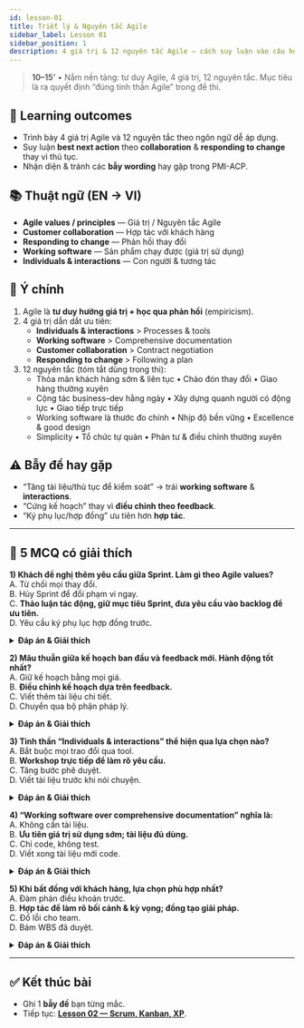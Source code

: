 ```yaml
---
id: lesson-01
title: Triết lý & Nguyên tắc Agile
sidebar_label: Lesson 01
sidebar_position: 1
description: 4 giá trị & 12 nguyên tắc Agile — cách suy luận vào câu hỏi PMI-ACP; mẹo chọn đáp án theo tư duy Agile.
---
```


> **10–15’** • Nắm nền tảng: tư duy Agile, 4 giá trị, 12 nguyên tắc. Mục tiêu là ra quyết định “đúng tinh thần Agile” trong đề thi.

## 🎯 Learning outcomes
- Trình bày 4 giá trị Agile và 12 nguyên tắc theo ngôn ngữ dễ áp dụng.
- Suy luận **best next action** theo **collaboration** & **responding to change** thay vì thủ tục.
- Nhận diện & tránh các **bẫy wording** hay gặp trong PMI-ACP.

## 📚 Thuật ngữ (EN → VI)
- **Agile values / principles** — Giá trị / Nguyên tắc Agile  
- **Customer collaboration** — Hợp tác với khách hàng  
- **Responding to change** — Phản hồi thay đổi  
- **Working software** — Sản phẩm chạy được (giá trị sử dụng)  
- **Individuals & interactions** — Con người & tương tác

## 🔑 Ý chính
1. Agile là **tư duy hướng giá trị + học qua phản hồi** (empiricism).
2. 4 giá trị dẫn dắt ưu tiên:
   - **Individuals & interactions** > Processes & tools  
   - **Working software** > Comprehensive documentation  
   - **Customer collaboration** > Contract negotiation  
   - **Responding to change** > Following a plan
3. 12 nguyên tắc (tóm tắt dùng trong thi):
   - Thỏa mãn khách hàng sớm & liên tục • Chào đón thay đổi • Giao hàng thường xuyên  
   - Cộng tác business–dev hằng ngày • Xây dựng quanh người có động lực • Giao tiếp trực tiếp  
   - Working software là thước đo chính • Nhịp độ bền vững • Excellence & good design  
   - Simplicity • Tổ chức tự quản • Phản tư & điều chỉnh thường xuyên

## ⚠️ Bẫy đề hay gặp
- “Tăng tài liệu/thủ tục để kiểm soát” → trái **working software** & **interactions**.  
- “Cứng kế hoạch” thay vì **điều chỉnh theo feedback**.  
- “Ký phụ lục/hợp đồng” ưu tiên hơn **hợp tác**.

---

## 📝 5 MCQ có giải thích

**1) Khách đề nghị thêm yêu cầu giữa Sprint. Làm gì theo Agile values?**  
A. Từ chối mọi thay đổi.  
B. Hủy Sprint để đổi phạm vi ngay.  
C. **Thảo luận tác động, giữ mục tiêu Sprint, đưa yêu cầu vào backlog để ưu tiên.**  
D. Yêu cầu ký phụ lục hợp đồng trước.

<details>
<summary><strong>Đáp án &amp; Giải thích</strong></summary>

**C.** Vừa **collaborate** vừa **respond to change** mà không phá vỡ focus hiện tại.

</details>

**2) Mâu thuẫn giữa kế hoạch ban đầu và feedback mới. Hành động tốt nhất?**  
A. Giữ kế hoạch bằng mọi giá.  
B. **Điều chỉnh kế hoạch dựa trên feedback.**  
C. Viết thêm tài liệu chi tiết.  
D. Chuyển qua bộ phận pháp lý.

<details>
<summary><strong>Đáp án &amp; Giải thích</strong></summary>

**B.** **Responding to change** > Following a plan.

</details>

**3) Tinh thần “Individuals & interactions” thể hiện qua lựa chọn nào?**  
A. Bắt buộc mọi trao đổi qua tool.  
B. **Workshop trực tiếp để làm rõ yêu cầu.**  
C. Tăng bước phê duyệt.  
D. Viết tài liệu trước khi nói chuyện.

<details>
<summary><strong>Đáp án &amp; Giải thích</strong></summary>

**B.** Ưu tiên tương tác trực tiếp, giảm nhiễu do thủ tục.

</details>

**4) “Working software over comprehensive documentation” nghĩa là:**  
A. Không cần tài liệu.  
B. **Ưu tiên giá trị sử dụng sớm; tài liệu đủ dùng.**  
C. Chỉ code, không test.  
D. Viết xong tài liệu mới code.

<details>
<summary><strong>Đáp án &amp; Giải thích</strong></summary>

**B.** Trọng tâm là **giá trị + feedback**.

</details>

**5) Khi bất đồng với khách hàng, lựa chọn phù hợp nhất?**  
A. Đàm phán điều khoản trước.  
B. **Hợp tác để làm rõ bối cảnh &amp; kỳ vọng; đồng tạo giải pháp.**  
C. Đổ lỗi cho team.  
D. Bám WBS đã duyệt.

<details>
<summary><strong>Đáp án &amp; Giải thích</strong></summary>

**B.** **Customer collaboration** > Contract negotiation.

</details>

---

## ✅ Kết thúc bài
- Ghi 1 **bẫy đề** bạn từng mắc.
- Tiếp tục: **[Lesson 02 — Scrum, Kanban, XP](/docs/pmi-acp/module-01/lesson-02)**.

